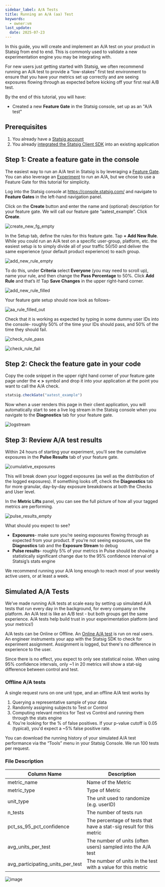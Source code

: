 ```yaml
---
sidebar_label: A/A Tests
title: Running an A/A (aa) Test
keywords:
  - owner:vm
last_update:
  date: 2025-07-23
---
```



In this guide, you will create and implement an A/A test on your product in Statsig from end to end. This is commonly used to validate a new experimentation engine you may be integrating with. 

For new users just getting started with Statsig, we often recommend running an A/A test to provide a “low-stakes” first test environment to ensure that you have your metrics set up correctly and are seeing exposures flowing through as expected before kicking off your first real A/B test.  

By the end of this tutorial, you will have:
* Created a new **Feature Gate** in the Statsig console, set up as an "A/A test"

## Prerequisites
1. You already have a [Statsig account](https://console.statsig.com/sign_up)
2. You already [integrated the Statsig Client SDK](/sdks/quickstart) into an existing application

## Step 1: Create a feature gate in the console
The easiest way to run an A/A test in Statsig is by leveraging a [Feature Gate](/feature-flags/overview). You can also leverage an [Experiment](/guides/abn-tests) to run an A/A, but we chose to use a Feature Gate for this tutorial for simplicity. 

Log into the Statsig console at https://console.statsig.com/ and navigate to **Feature Gates** in the left-hand navigation panel.

Click on the **Create** button and enter the name and (optional) description for your feature gate. We will call our feature gate “aatest_example”. Click **Create**. 

![create_new_fg_empty](https://user-images.githubusercontent.com/101903926/163246908-24494f12-9d2e-4d8b-8e3e-4fc0ad9c7e41.png)

In the Setup tab, define the rules for this feature gate. Tap **+ Add New Rule**. While you could run an A/A test on a specific user-group, platform, etc. the easiest setup is to simply divide all of your traffic 50/50 and deliver the same experience (your default product experience) to each group.

![add_new_rule_empty](https://user-images.githubusercontent.com/101903926/163247089-360857f8-ada3-46af-ac82-e41fc99274b5.png)


To do this, under **Criteria** select **Everyone** (you may need to scroll up), name your rule, and then change the **Pass Percentage** to 50%. Click **Add Rule** and that’s it! Tap **Save Changes** in the upper right-hand corner.  

![add_new_rule_filled](https://user-images.githubusercontent.com/101903926/163247141-30c96f8a-8257-4b39-aa9f-830bb3c89228.png)

Your feature gate setup should now look as follows-  

![aa_rule_filled_out](https://user-images.githubusercontent.com/101903926/163247211-aacb2c54-1088-4c4a-ab7b-64e393383bdb.png)

Check that it is working as expected by typing in some dummy user IDs into the console- roughly 50% of the time your IDs should pass, and 50% of the time they should fail.  

![check_rule_pass](https://user-images.githubusercontent.com/101903926/163247281-c0fb8089-f418-41af-a3a7-d8e684a3cdf3.png)

![check_rule_fail](https://user-images.githubusercontent.com/101903926/163247287-7d565983-8253-4841-a65a-0f74d2e103b2.png)

## Step 2: Check the feature gate in your code

Copy the code snippet in the upper right hand corner of your feature gate page under the **< >** symbol and drop it into your application at the point you want to call the A/A check.  

```jsx
statsig.checkGate("aatest_example") 
```

Now when a user renders this page in their client application, you will automatically start to see a live log stream in the Statsig console when you navigate to the **Diagnostics** tab for your feature gate. 

![logstream](https://user-images.githubusercontent.com/101903926/163247712-4610d7b4-188f-4418-a696-127b3c2f54da.png)

## Step 3: Review A/A test results 

Within 24 hours of starting your experiment, you'll see the cumulative exposures in the **Pulse Results** tab of your feature gate. 

![cumulative_exposures](https://user-images.githubusercontent.com/101903926/163247787-be1e816c-f715-4fd3-ad59-3a6caf48027a.png)

This will break down your logged exposures (as well as the distribution of the logged exposures). If something looks off, check the **Diagnostics** tab for more granular, day-by-day exposure breakdowns at both the Checks and User level.  

In the **Metric Lifts** panel, you can see the full picture of how all your tagged metrics are performing.  


![pulse_results_empty](https://user-images.githubusercontent.com/101903926/163248267-7bd7419a-59e0-4d58-b8e5-8ace95ed74d9.png)

What should you expect to see?  

* **Exposures**- make sure you’re seeing exposures flowing through as expected from your product. If you’re not seeing exposures, use the **Diagnostics** tab and the **Exposure Stream** to debug  
* **Pulse results**- roughly 5% of your metrics in Pulse should be showing a statistically significant change due to the 95% confidence interval of Statsig’s stats engine 

We recommend running your A/A long enough to reach most of your weekly active users, or at least a week.  

## Simulated A/A Tests

We’ve made running A/A tests at scale easy by setting up simulated A/A tests that run every day in the background, for every company on the platform. An A/A test is like an A/B test - but both groups get the same experience. A/A tests help build trust in your experimentation platform (and your metrics!)

A/A tests can be Online or Offline. An [Online A/A test](/guides/aa-test) is run on real users. An engineer instruments your app with the Statsig SDK to check for experiment assignment. Assignment is logged, but there's no difference in experience to the user.

Since there is no effect, you expect to only see statistical noise. When using 95% confidence intervals, only ~1 in 20 metrics will show a stat-sig difference between control and test.

### Offline A/A tests

A single request runs on one unit type, and an offline A/A test works by

1. Querying a representative sample of your data
2. Randomly assigning subjects to Test or Control
3. Computing relevant metrics for Test vs Control and running them through the stats engine
4. You're looking for the % of false positives. If your p-value cutoff is 0.05 (typical), you'd expect a ~5% false positive rate.

You can download the running history of your simulated A/A test performance via the “Tools” menu in your Statsig Console. We run 100 tests per request.

### File Description

| Column Name                      | Description                                                         |
| -------------------------------- | ------------------------------------------------------------------- |
| metric_name                      | Name of the Metric                                                  |
| metric_type                      | Type of Metric                                                      |
| unit_type                        | The unit used to randomize (e.g. userID)                            |
| n_tests                          | The number of tests run                                             |
| pct_ss_95_pct_confidence         | The percentage of tests that have a stat-sig result for this metric |
| avg_units_per_test               | The number of units (often users) sampled into the A/A test         |
| avg_participating_units_per_test | The number of units in the test with a value for this metric        |

![image](https://user-images.githubusercontent.com/31516123/199562491-84d9b7c4-1cea-4308-a0a9-c04a14a41671.png)
